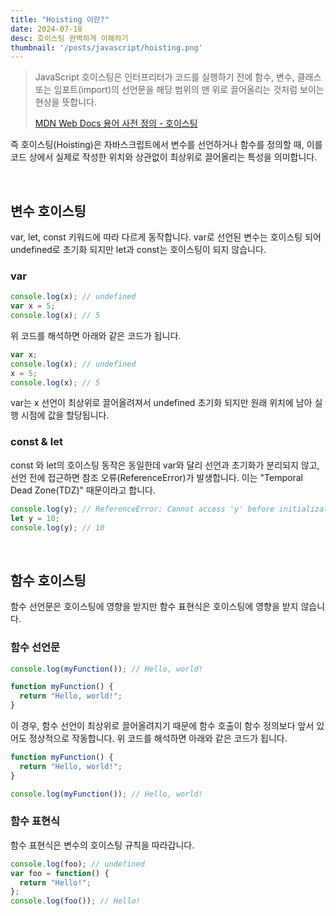 ```yaml
---
title: "Hoisting 이란?"
date: 2024-07-18
desc: 호이스팅 완벽하게 이해하기
thumbnail: '/posts/javascript/hoisting.png'
---
```


>JavaScript 호이스팅은 인터프리터가 코드를 실행하기 전에 함수, 변수, 클래스 또는 임포트(import)의 선언문을 해당 범위의 맨 위로 끌어올리는 것처럼 보이는 현상을 뜻합니다.
>
>[MDN Web Docs 용어 사전 정의 - 호이스팅](https://developer.mozilla.org/ko/docs/Glossary/Hoisting)

즉 호이스팅(Hoisting)은 자바스크립트에서 변수를 선언하거나 함수를 정의할 때, 이를 코드 상에서 실제로 작성한 위치와 상관없이 최상위로 끌어올리는 특성을 의미합니다.

<br />

## 변수 호이스팅
var, let, const 키워드에 따라 다르게 동작합니다. var로 선언된 변수는 호이스팅 되어 undefined로 초기화 되지만
let과 const는 호이스팅이 되지 않습니다.  

### var

```javascript
console.log(x); // undefined
var x = 5;
console.log(x); // 5
```
위 코드를 해석하면 아래와 같은 코드가 됩니다.

```javascript
var x;
console.log(x); // undefined
x = 5;
console.log(x); // 5
```
var는 x 선언이 최상위로 끌어올려져서 undefined 초기화 되지만 원래 위치에 남아 실행 시점에 값을 할당됩니다.

### const & let
const 와 let의 호이스팅 동작은 동일한데 var와 달리 선언과 초기화가 분리되지 않고, 선언 전에 접근하면 참조 오류(ReferenceError)가 발생합니다. 이는 "Temporal Dead Zone(TDZ)" 때문이라고 합니다.

```javascript
console.log(y); // ReferenceError: Cannot access 'y' before initialization
let y = 10;
console.log(y); // 10
```

<br />

## 함수 호이스팅
함수 선언문은 호이스팅에 영향을 받지만 함수 표현식은 호이스팅에 영향을 받지 않습니다.

### 함수 선언문
```javascript
console.log(myFunction()); // Hello, world!

function myFunction() {
  return "Hello, world!";
}
```
이 경우, 함수 선언이 최상위로 끌어올려지기 때문에 함수 호출이 함수 정의보다 앞서 있어도 정상적으로 작동합니다. 위 코드를 해석하면 아래와 같은 코드가 됩니다.

```javascript
function myFunction() {
  return "Hello, world!";
}

console.log(myFunction()); // Hello, world!
```

### 함수 표현식
함수 표현식은 변수의 호이스팅 규칙을 따라갑니다.

```javascript
console.log(foo); // undefined
var foo = function() {
  return "Hello!";
};
console.log(foo()); // Hello!
```


